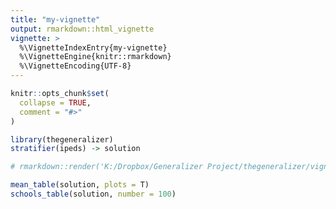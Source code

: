 ---
title: "my-vignette"
output: rmarkdown::html_vignette
vignette: >
  %\VignetteIndexEntry{my-vignette}
  %\VignetteEngine{knitr::rmarkdown}
  %\VignetteEncoding{UTF-8}
---

```{r, include = FALSE}
knitr::opts_chunk$set(
  collapse = TRUE,
  comment = "#>"
)
```

```{r setup}
library(thegeneralizer)
stratifier(ipeds) -> solution
```

```{r}
# rmarkdown::render('K:/Dropbox/Generalizer Project/thegeneralizer/vignettes/my-vignette.Rmd', 'html_document', 'new_titel.html')

mean_table(solution, plots = T)
schools_table(solution, number = 100)
```

